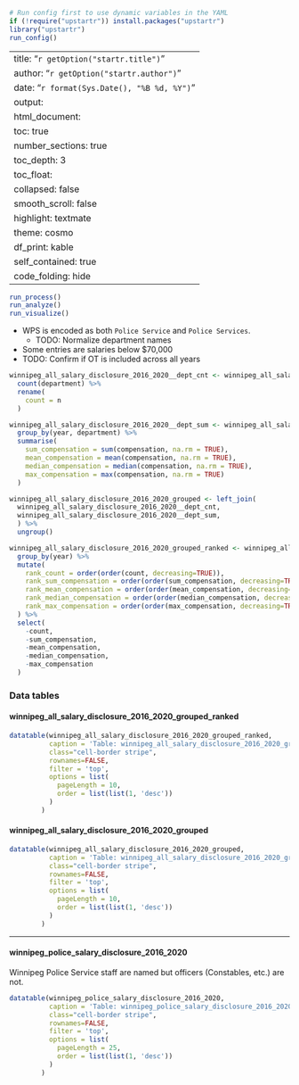 ```r
# Run config first to use dynamic variables in the YAML
if (!require("upstartr")) install.packages("upstartr")
library("upstartr")
run_config()
```

---
title: "`r getOption("startr.title")`"
author: "`r getOption("startr.author")`"
date: "`r format(Sys.Date(), "%B %d, %Y")`"
output:
  html_document:
    toc: true
    number_sections: true    
    toc_depth: 3
    toc_float:
      collapsed: false
      smooth_scroll: false    
    highlight: textmate
    theme: cosmo
    df_print: kable
    self_contained: true
    code_folding: hide
---

```r

run_process()
run_analyze()
run_visualize()

```


* WPS is encoded as both `Police Service` and `Police Services`. 
  * TODO: Normalize department names
* Some entries are salaries below $70,000
* TODO: Confirm if OT is included across all years


```r

winnipeg_all_salary_disclosure_2016_2020__dept_cnt <- winnipeg_all_salary_disclosure_2016_2020 %>%   group_by(year, department) %>% 
  count(department) %>% 
  rename(
    count = n
  )

winnipeg_all_salary_disclosure_2016_2020__dept_sum <- winnipeg_all_salary_disclosure_2016_2020 %>%   
  group_by(year, department) %>% 
  summarise(
    sum_compensation = sum(compensation, na.rm = TRUE), 
    mean_compensation = mean(compensation, na.rm = TRUE),
    median_compensation = median(compensation, na.rm = TRUE),
    max_compensation = max(compensation, na.rm = TRUE)
  ) 

winnipeg_all_salary_disclosure_2016_2020_grouped <- left_join(
  winnipeg_all_salary_disclosure_2016_2020__dept_cnt,
  winnipeg_all_salary_disclosure_2016_2020__dept_sum,
  ) %>% 
  ungroup()

winnipeg_all_salary_disclosure_2016_2020_grouped_ranked <- winnipeg_all_salary_disclosure_2016_2020_grouped %>% 
  group_by(year) %>% 
  mutate(
    rank_count = order(order(count, decreasing=TRUE)),
    rank_sum_compensation = order(order(sum_compensation, decreasing=TRUE)),
    rank_mean_compensation = order(order(mean_compensation, decreasing=TRUE)),
    rank_median_compensation = order(order(median_compensation, decreasing=TRUE)),
    rank_max_compensation = order(order(max_compensation, decreasing=TRUE))
  ) %>% 
  select(
    -count,
    -sum_compensation,
    -mean_compensation,
    -median_compensation,
    -max_compensation
  )

```




### Data tables

####  winnipeg_all_salary_disclosure_2016_2020_grouped_ranked
```r

datatable(winnipeg_all_salary_disclosure_2016_2020_grouped_ranked,
          caption = 'Table: winnipeg_all_salary_disclosure_2016_2020_grouped_ranked',
          class="cell-border stripe", 
          rownames=FALSE,
          filter = 'top',
          options = list(
            pageLength = 10,
            order = list(list(1, 'desc'))
          )
        )
```

####  winnipeg_all_salary_disclosure_2016_2020_grouped
```r

datatable(winnipeg_all_salary_disclosure_2016_2020_grouped,
          caption = 'Table: winnipeg_all_salary_disclosure_2016_2020_grouped',
          class="cell-border stripe", 
          rownames=FALSE,
          filter = 'top',
          options = list(
            pageLength = 10,
            order = list(list(1, 'desc'))
          )
        )
```

----

#### winnipeg_police_salary_disclosure_2016_2020

Winnipeg Police Service staff are named but officers (Constables, etc.) are not.

```r

datatable(winnipeg_police_salary_disclosure_2016_2020,
          caption = 'Table: winnipeg_police_salary_disclosure_2016_2020',
          class="cell-border stripe", 
          rownames=FALSE,
          filter = 'top',
          options = list(
            pageLength = 25,
            order = list(list(1, 'desc'))
          )
        )

```
